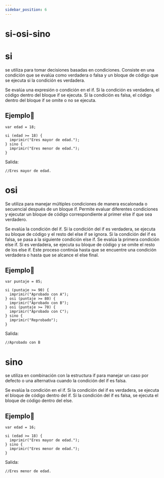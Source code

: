 ```yaml
---
sidebar_position: 6
---
```



# si-osi-sino

# si
se utiliza para tomar decisiones basadas en condiciones. Consiste en una condición que se evalúa como verdadera o falsa y un bloque de código que se ejecuta si la condición es verdadera.

Se evalúa una expresión o condición en el if.
Si la condición es verdadera, el código dentro del bloque if se ejecuta.
Si la condición es falsa, el código dentro del bloque if se omite o no se ejecuta.

## Ejemplo📝

```dummy
var edad = 18;

si (edad >= 18) {
  imprimir("Eres mayor de edad.");
} sino {
  imprimir("Eres menor de edad.");
}

```
Salida:

```dummy
//Eres mayor de edad.
```
# osi
Se utiliza para manejar múltiples condiciones de manera escalonada o secuencial después de un bloque if. Permite evaluar diferentes condiciones y ejecutar un bloque de código correspondiente al primer else if que sea verdadero. 

Se evalúa la condición del if.
Si la condición del if es verdadera, se ejecuta su bloque de código y el resto del else if se ignora.
Si la condición del if es falsa, se pasa a la siguiente condición else if.
Se evalúa la primera condición else if. Si es verdadera, se ejecuta su bloque de código y se omite el resto de los else if.
Este proceso continúa hasta que se encuentre una condición verdadera o hasta que se alcance el else final.

## Ejemplo📝

```dummy
var puntaje = 85;

si (puntaje >= 90) {
  imprimir("Aprobado con A");
} osi (puntaje >= 80) {
  imprimir("Aprobado con B");
} osi (puntaje >= 70) {
  imprimir("Aprobado con C");
} sino {
  imprimir("Reprobado");
}
```
Salida:

```dummy
//Aprobado con B
```
# sino
se utiliza en combinación con la estructura if para manejar un caso por defecto o una alternativa cuando la condición del if es falsa. 

Se evalúa la condición en el if.
Si la condición del if es verdadera, se ejecuta el bloque de código dentro del if.
Si la condición del if es falsa, se ejecuta el bloque de código dentro del else.

## Ejemplo📝

```dummy
var edad = 16;

si (edad >= 18) {
  imprimir("Eres mayor de edad.");
} sino {
  imprimir("Eres menor de edad.");
}

```
Salida:

```dummy
//Eres menor de edad.
```
